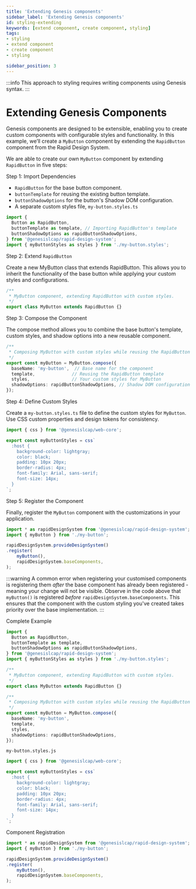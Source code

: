 ```yaml
---
title: 'Extending Genesis components'
sidebar_label: 'Extending Genesis components'
id: styling-extending
keywords: [extend component, create component, styling]
tags:
- styling
- extend component
- create component
- styling

sidebar_position: 3
---
```


:::info
This approach to styling requires writing components using Genesis syntax.
:::

# Extending Genesis Components

Genesis components are designed to be extensible, enabling you to create custom components with configurable styles and functionality.
In this example, we’ll create a `MyButton` component by extending the `RapidButton` component from the Rapid Design System.

We are able to create our own `MyButton` component by extending `RapidButton` in five steps:

Step 1: Import Dependencies

- `RapidButton` for the base button component.
- `buttonTemplate` for reusing the existing button template.
- `buttonShadowOptions` for the button's Shadow DOM configuration.
- A separate custom styles file, `my-button.styles.ts`

```typescript
import {
  Button as RapidButton,
  buttonTemplate as template, // Importing RapidButton's template
  buttonShadowOptions as rapidButtonShadowOptions,
} from '@genesislcap/rapid-design-system';
import { myButtonStyles as styles } from './my-button.styles';
```

Step 2: Extend `RapidButton`

Create a new MyButton class that extends RapidButton.
This allows you to inherit the functionality of the base button while applying your custom styles and configurations.

```typescript
/**
 * MyButton component, extending RapidButton with custom styles.
 */
export class MyButton extends RapidButton {}
```

Step 3: Compose the Component

The compose method allows you to combine the base button's template, custom styles, and shadow options into a new reusable component.

```typescript
/**
 * Composing MyButton with custom styles while reusing the RapidButton template.
 */
export const myButton = MyButton.compose({
  baseName: 'my-button',  // Base name for the component
  template,              // Reusing the RapidButton template
  styles,                // Your custom styles for MyButton
  shadowOptions: rapidButtonShadowOptions, // Shadow DOM configuration
});

```

Step 4: Define Custom Styles

Create a `my-button.styles.ts` file to define the custom styles for `MyButton`. Use CSS custom properties and design tokens for consistency.

```typescript
import { css } from '@genesislcap/web-core';

export const myButtonStyles = css`
  :host {
    background-color: lightgray;
    color: black;
    padding: 10px 20px;
    border-radius: 4px;
    font-family: Arial, sans-serif;
    font-size: 14px;
  }
`;

```

Step 5: Register the Component

Finally, register the `MyButton` component with the customizations in your application.

```typescript {2,6}
import * as rapidDesignSystem from '@genesislcap/rapid-design-system';
import { myButton } from './my-button';

rapidDesignSystem.provideDesignSystem()
.register(
    myButton(),
    rapidDesignSystem.baseComponents,
);
```

:::warning
A common error when registering your customised components is registering them *after* the base component has already been registered - meaning your change will not be visible.
Observe in the code above that `myButton()` is registered *before* `rapidDesignSystem.baseComponents`. This ensures that the component with the custom styling you've created
takes priority over the base implementation.
:::

Complete Example

```typescript
import {
  Button as RapidButton,
  buttonTemplate as template,
  buttonShadowOptions as rapidButtonShadowOptions,
} from '@genesislcap/rapid-design-system';
import { myButtonStyles as styles } from './my-button.styles';

/**
 * MyButton component, extending RapidButton with custom styles.
 */
export class MyButton extends RapidButton {}

/**
 * Composing MyButton with custom styles while reusing the RapidButton template.
 */
export const myButton = MyButton.compose({
  baseName: 'my-button',
  template,
  styles,
  shadowOptions: rapidButtonShadowOptions,
});
```
`my-button.styles.js`

```typescript
import { css } from '@genesislcap/web-core';

export const myButtonStyles = css`
  :host {
    background-color: lightgray;
    color: black;
    padding: 10px 20px;
    border-radius: 4px;
    font-family: Arial, sans-serif;
    font-size: 14px;
  }
`;
```
Component Registration

```typescript
import * as rapidDesignSystem from '@genesislcap/rapid-design-system';
import { myButton } from './my-button';

rapidDesignSystem.provideDesignSystem()
.register(
    myButton(),
    rapidDesignSystem.baseComponents,
);
```
